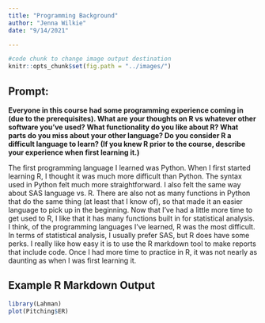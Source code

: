 ```yaml
---
title: "Programming Background"
author: "Jenna Wilkie"
date: "9/14/2021"

---
```

```r
#code chunk to change image output destination
knitr::opts_chunk$set(fig.path = "../images/")
```

## Prompt:
**Everyone in this course had some programming experience coming in (due to the prerequisites).  What are your thoughts on R vs whatever other software you've used?  What functionality do you like about R?  What parts do you miss about your other language?  Do you consider R a difficult language to learn? (If you knew R prior to the course, describe your experience when first learning it.)**

The first programming language I learned was Python.  When I first started learning R, I thought it was much more difficult than Python.  The syntax used in Python felt much more straightforward.  I also felt the same way about SAS language vs. R.  There are also not as many functions in Python that do the same thing (at least that I know of), so that made it an easier language to pick up in the beginning.  Now that I've had a little more time to get used to R, I like that it has many functions built in for statistical analysis.  I think, of the programming languages I've learned, R was the most difficult.  In terms of statistical analysis, I usually prefer SAS, but R does have some perks.  I really like how easy it is to use the R markdown tool to make reports that include code.   Once I had more time to practice in R, it was not nearly as daunting as when I was first learning it.  

## Example R Markdown Output
```r
library(Lahman)
plot(Pitching$ER)
```

